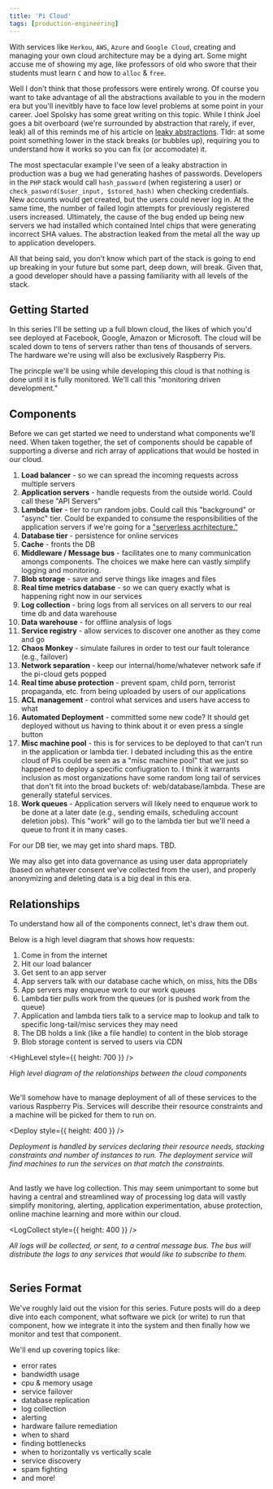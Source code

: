 ```yaml
---
title: 'Pi Cloud'
tags: [production-engineering]
---
```



With services like `Herkou`, `AWS`, `Azure` and `Google Cloud`, creating and managing your own cloud architecture may be a dying art. Some might accuse me of showing my age, like professors of old who swore that their students must learn `C` and how to `alloc` & `free`.

Well I don't think that those professors were entirely wrong. Of course you want to take advantage of all the abstractions available to you in the modern era but you'll inevitbly have to face low level problems at some point in your career. Joel Spolsky has some great writing on this topic. While I think Joel goes a bit overboard (we're surrounded by abstraction that rarely, if ever, leak) all of this reminds me of his article on [leaky abstractions](https://www.joelonsoftware.com/2002/11/11/the-law-of-leaky-abstractions/). Tldr: at some point something lower in the stack breaks (or bubbles up), requiring you to understand how it works so you can fix (or accomodate) it.<!--truncate-->

The most spectacular example I've seen of a leaky abstraction in production was a bug we had generating hashes of passwords. Developers in the `PHP` stack would call `hash_password` (when registering a user) or `check_pasword($user_input, $stored_hash)` when checking credentials. New accounts would get created, but the users could never log in. At the same time, the number of failed login attempts for previously registered users increased. Ultimately, the cause of the bug ended up being new servers we had installed which contained Intel chips that were generating incorrect SHA values. The abstraction leaked from the metal all the way up to application developers.

All that being said, you don't know which part of the stack is going to end up breaking in your future but some part, deep down, will break. Given that, a good developer should have a passing familiarity with all levels of the stack.

## Getting Started

In this series I'll be setting up a full blown cloud, the likes of which you'd see deployed at Facebook, Google, Amazon or Microsoft. The cloud will be scaled down to tens of servers rather than tens of thousands of servers. The hardware we're using will also be exclusively Raspberry Pis.

The princple we'll be using while developing this cloud is that nothing is done until it is fully monitored. We'll call this "monitoring driven development."

## Components

Before we can get started we need to understand what components we'll need. When taken together, the set of components should be capable of supporting a diverse and rich array of applications that would be hosted in our cloud.

1. **Load balancer** - so we can spread the incoming requests across multiple servers
2. **Application servers** - handle requests from the outside world. Could call these "API Servers"
3. **Lambda tier** - tier to run random jobs. Could call this "background" or "async" tier. Could be expanded to consume the responsibilities of the application servers if we're going for a ["serverless acrhitecture."](https://martinfowler.com/articles/serverless.html)
4. **Database tier** - persistence for online services
5. **Cache** - fronts the DB
6. **Middleware / Message bus** - facilitates one to many communication amongs components. The choices we make here can vastly simplify logging and monitoring.
7. **Blob storage** - save and serve things like images and files
8. **Real time metrics database** - so we can query exactly what is happening right now in our services
9. **Log collection** - bring logs from all services on all servers to our real time db and data warehouse
10. **Data warehouse** - for offline analysis of logs
11. **Service registry** - allow services to discover one another as they come and go
12. **Chaos Monkey** - simulate failures in order to test our fault tolerance (e.g., failover)
13. **Network separation** - keep our internal/home/whatever network safe if the pi-cloud gets popped
14. **Real time abuse protection** - prevent spam, child porn, terrorist propaganda, etc. from being uploaded by users of our applications
15. **ACL management** - control what services and users have access to what
16. **Automated Deployment** - committed some new code? It should get deployed without us having to think about it or even press a single button
17. **Misc machine pool** - this is for services to be deployed to that can't run in the application or lambda tier. I debated including this as the entire cloud of Pis could be seen as a "misc machine pool" that we just so happened to deploy a specific confiugration to. I think it warrants inclusion as most organizations have some random long tail of services that don't fit into the broad buckets of: web/database/lambda. These are generally stateful services.
18. **Work queues** - Application servers will likely need to enqueue work to be done at a later date (e.g., sending emails, scheduling account deletion jobs). This "work" will go to the lambda tier but we'll need a queue to front it in many cases.

For our DB tier, we may get into shard maps. TBD.

We may also get into data governance as using user data appropriately (based on whatever consent we've collected from the user), and properly anonymizing and deleting data is a big deal in this era.

## Relationships

To understand how all of the components connect, let's draw them out.

Below is a high level diagram that shows how requests:

1. Come in from the internet
2. Hit our load balancer
3. Get sent to an app server
4. App servers talk with our database cache which, on miss, hits the DBs
5. App servers may enqueue work to our work queues
6. Lambda tier pulls work from the queues (or is pushed work from the queue)
7. Application and lambda tiers talk to a service map to lookup and talk to specific long-tail/misc services they may need
8. The DB holds a link (like a file handle) to content in the blob storage
9. Blob storage content is served to users via CDN

<HighLevel style={{ height: 700 }} />
<figcaption style={{ textAlign: 'center' }}>
  <i>High level diagram of the relationships between the cloud components</i>
</figcaption>
<br />

We'll somehow have to manage deployment of all of these services to the various Raspberry Pis. Services will describe their resource constraints and a machine will be picked for them to run on.

<Deploy style={{ height: 400 }} />
<figcaption style={{ textAlign: 'center' }}>
  <i>
    Deployment is handled by services declaring their resource needs, stacking
    constraints and number of instances to run. The deployment service will find
    machines to run the services on that match the constraints.
  </i>
</figcaption>
<br />

And lastly we have log collection. This may seem unimportant to some but having a central and streamlined way of processing log data will vastly simplify monitoring, alerting, application experimentation, abuse protection, online machine learning and more within our cloud.

<LogCollect style={{ height: 400 }} />
<figcaption style={{ textAlign: 'center' }}>
  <i>
    All logs will be collected, or sent, to a central message bus. The bus will
    distribute the logs to any services that would like to subscribe to them.
  </i>
</figcaption>
<br />

## Series Format

We've roughly laid out the vision for this series. Future posts will do a deep dive into each component, what software we pick (or write) to run that component, how we integrate it into the system and then finally how we monitor and test that component.

We'll end up covering topics like:

- error rates
- bandwidth usage
- cpu & memory usage
- service failover
- database replication
- log collection
- alerting
- hardware failure remediation
- when to shard
- finding bottlenecks
- when to horizontally vs vertically scale
- service discovery
- spam fighting
- and more!
